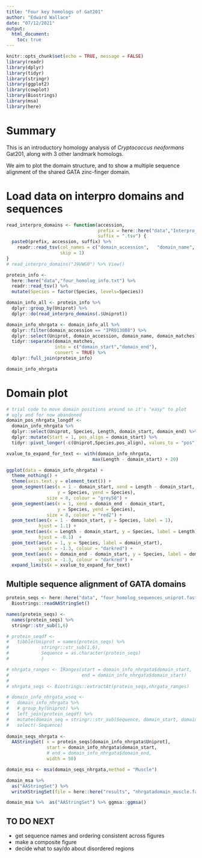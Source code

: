 ```yaml
---
title: "Four key homologs of Gat201"
author: "Edward Wallace"
date: "07/12/2021"
output: 
  html_document:
    toc: true
---
```


```r
knitr::opts_chunk$set(echo = TRUE, message = FALSE)
library(readr)
library(dplyr)
library(tidyr)
library(stringr)
library(ggplot2)
library(cowplot)
library(Biostrings)
library(msa)
library(here)
```

# Summary 

This is an introductory homology analysis of _Cryptococcus neoformans_ Gat201, along with 3 other landmark homologs.

We aim to plot the domain structure, and to show a multiple sequence alignment of the shared GATA zinc-finger domain.

# Load data on interpro domains and sequences

```r
read_interpro_domains <- function(accession,
                                  prefix = here::here("data","Interpro_domains_"), 
                                  suffix = ".tsv") {
  paste0(prefix, accession, suffix) %>%
    readr::read_tsv(col_names = c("domain_accession",	"domain_name", "domain_database"	, "domain_type", "integrated_into", "integrated_signatures", "go_terms", "protein_accession", "protein_length", "domain_matches"),
                    skip = 1) 
}
# read_interpro_domains("J9VWG0") %>% View()

protein_info <- 
  here::here("data","four_homolog_info.txt") %>%
  readr::read_tsv() %>%
  mutate(Species = factor(Species, levels=Species))

domain_info_all <- protein_info %>%
  dplyr::group_by(Uniprot) %>%
  dplyr::do(read_interpro_domains(.$Uniprot)) 

domain_info_nhrgata <- domain_info_all %>%
  dplyr::filter(domain_accession == "IPR013088") %>%
  dplyr::select(Uniprot, domain_accession, domain_name, domain_matches) %>%
  tidyr::separate(domain_matches, 
                  into = c("domain_start","domain_end"),
                  convert = TRUE) %>%
  dplyr::full_join(protein_info)
```

```r
domain_info_nhrgata
```


# Domain plot

```r
# trial code to move domain positions around so it's "easy" to plot
# ugly and for now abandoned
domain_pos_nhrgata_longdf <-
  domain_info_nhrgata %>%
  dplyr::select(Uniprot, Species, Length, domain_start, domain_end) %>%
  dplyr::mutate(Start = 1, pos_align = domain_start) %>%
  tidyr::pivot_longer(-c(Uniprot,Species,pos_align), values_to = "pos")
```


```r

xvalue_to_expand_for_text <- with(domain_info_nhrgata,
                                max(Length - domain_start) + 20)

ggplot(data = domain_info_nhrgata) +
  theme_nothing() +
  theme(axis.text.y = element_text()) +
  geom_segment(aes(x = 1 - domain_start, xend = Length - domain_start,
                   y = Species, yend = Species), 
               size = 8, colour = "grey50") +
  geom_segment(aes(x = 1, xend = domain_end - domain_start,
                   y = Species, yend = Species), 
               size = 8, colour = "red2") +
  geom_text(aes(x = 1 - domain_start, y = Species, label = 1), 
            hjust = 1.1) +
  geom_text(aes(x = Length - domain_start, y = Species, label = Length), 
            hjust = -0.1)  +
  geom_text(aes(x = 1, y = Species, label = domain_start), 
            vjust = -1.3, colour = "darkred") +
  geom_text(aes(x = domain_end - domain_start, y = Species, label = domain_end), 
            vjust = -1.3, colour = "darkred") +
  expand_limits(x = xvalue_to_expand_for_text)
```

## Multiple sequence alignment of GATA domains

```r
protein_seqs <- here::here("data", "four_homolog_sequences_uniprot.fasta") %>% 
  Biostrings::readAAStringSet()

names(protein_seqs) <-
  names(protein_seqs) %>%
  stringr::str_sub(1,6)

# protein_seqdf <-
#   tibble(Uniprot = names(protein_seqs) %>%
#            stringr::str_sub(1,6),
#            Sequence = as.character(protein_seqs)
#            )

# nhrgata_ranges <- IRanges(start = domain_info_nhrgata$domain_start,
#                           end = domain_info_nhrgata$domain_start)
# 
# nhrgata_seqs <- Biostrings::extractAt(protein_seqs,nhrgata_ranges)
```

```r
# domain_info_nhrgata_wseq <- 
#   domain_info_nhrgata %>%
#   # group_by(Uniprot) %>%
#   left_join(protein_seqdf) %>%
#   mutate(domain_seq = stringr::str_sub(Sequence, domain_start, domain_end)) %>%
#   select(-Sequence)
  
domain_seqs_nhrgata <- 
  AAStringSet( x = protein_seqs[domain_info_nhrgata$Uniprot],
               start = domain_info_nhrgata$domain_start,
               # end = domain_info_nhrgata$domain_end,
               width = 50)

domain_msa <- msa(domain_seqs_nhrgata,method = "Muscle")

domain_msa %>%
  as("AAStringSet") %>%
  writeXStringSet(file = here::here("results", "nhrgatadomain_muscle.fasta"))
```

```r
domain_msa %>%  as("AAStringSet") %>% ggmsa::ggmsa()
```

## TO DO NEXT

- get sequence names and ordering consistent across figures
- make a composite figure
- decide what to say/do about disordered regions
